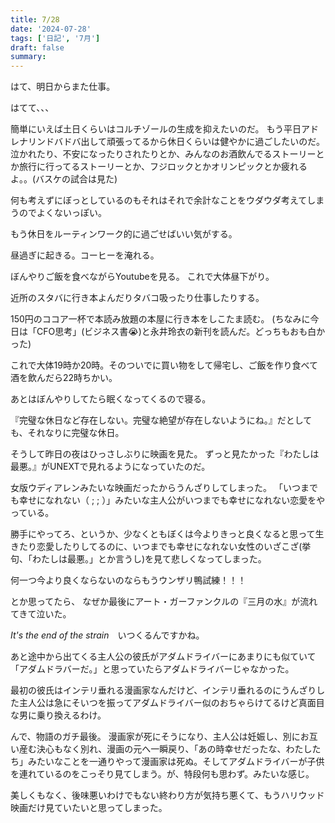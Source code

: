 ```yaml
---
title: 7/28
date: '2024-07-28'
tags: ['日記', '7月']
draft: false
summary: 
---
```

はて、明日からまた仕事。

はてて、、、

簡単にいえば土日くらいはコルチゾールの生成を抑えたいのだ。
もう平日アドレナリンドバドバ出して頑張ってるから休日くらいは健やかに過ごしたいのだ。
泣かれたり、不安になったりされたりとか、みんなのお酒飲んでるストーリーとか旅行に行ってるストーリーとか、フジロックとかオリンピックとか疲れるよ。。(バスケの試合は見た)

何も考えずにぼっとしているのもそれはそれで余計なことをウダウダ考えてしまうのでよくないっぽい。

もう休日をルーティンワーク的に過ごせばいい気がする。

昼過ぎに起きる。コーヒーを淹れる。

ぼんやりご飯を食べながらYoutubeを見る。
これで大体昼下がり。

近所のスタバに行き本よんだりタバコ吸ったり仕事したりする。

150円のココア一杯で本読み放題の本屋に行き本をしこたま読む。
(ちなみに今日は「CFO思考」(ビジネス書😭)と永井玲衣の新刊を読んだ。どっちもおも白かった)

これで大体19時か20時。そのついでに買い物をして帰宅し、ご飯を作り食べて酒を飲んだら22時ちかい。

あとはぼんやりしてたら眠くなってくるので寝る。

『完璧な休日など存在しない。完璧な絶望が存在しないようにね。』だとしても、それなりに完璧な休日。

そうして昨日の夜はひっさしぶりに映画を見た。
ずっと見たかった『わたしは最悪。』がUNEXTで見れるようになっていたのだ。

女版ウディアレンみたいな映画だったからうんざりしてしまった。
「いつまでも幸せになれない（ ;  ; ）」みたいな主人公がいつまでも幸せになれない恋愛をやっている。

勝手にやってろ、というか、少なくともぼくは今よりきっと良くなると思って生きたり恋愛したりしてるのに、いつまでも幸せになれない女性のいざこざ(挙句、「わたしは最悪。」とか言うし)を見て悲しくなってしまった。

何一つ今より良くならないのならもうウンザリ鴨試練！！！

とか思ってたら、
なぜか最後にアート・ガーファンクルの『三月の水』が流れてきて泣いた。

*It's the end of the strain*　いつくるんですかね。

あと途中から出てくる主人公の彼氏がアダムドライバーにあまりにも似ていて「アダムドラバーだ。」と思っていたらアダムドライバーじゃなかった。

最初の彼氏はインテリ垂れる漫画家なんだけど、インテリ垂れるのにうんざりした主人公は急にそいつを振ってアダムドライバー似のおちゃらけてるけど真面目な男に乗り換えるわけ。

んで、物語のガチ最後。
漫画家が死にそうになり、主人公は妊娠し、別にお互い産む決心もなく別れ、漫画の元へ一瞬戻り、「あの時幸せだったな、わたしたち」みたいなことを一通りやって漫画家は死ぬ。そしてアダムドライバーが子供を連れているのをこっそり見てしまう。が、特段何も思わず。みたいな感じ。

美しくもなく、後味悪いわけでもない終わり方が気持ち悪くて、もうハリウッド映画だけ見ていたいと思ってしまった。
